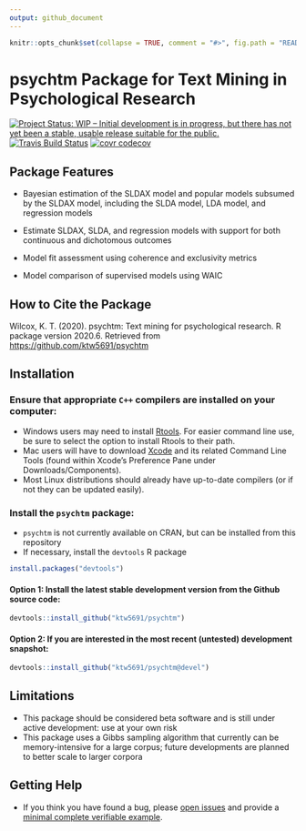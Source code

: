 ```yaml
---
output: github_document
---
```


<!-- README.md is generated from README.Rmd. Please edit that file -->

```r
knitr::opts_chunk$set(collapse = TRUE, comment = "#>", fig.path = "README-")
```

# psychtm Package for Text Mining in Psychological Research

[![Project Status: WIP – Initial development is in progress, but there has not yet been a stable, usable release suitable for the public.](https://www.repostatus.org/badges/latest/wip.svg)](https://www.repostatus.org/#wip)
[![Travis Build Status](https://travis-ci.com/ktw5691/psychtm.svg?branch=master)](https://travis-ci.com/ktw5691/psychtm)
[![covr codecov](https://codecov.io/gh/ktw5691/psychtm/branch/master/graph/badge.svg)](https://codecov.io/gh/ktw5691/psychtm)

## Package Features

+ Bayesian estimation of the SLDAX model and popular models subsumed by the SLDAX model, including the SLDA model, LDA model, and regression models

+ Estimate SLDAX, SLDA, and regression models with support for both continuous and dichotomous outcomes

+ Model fit assessment using coherence and exclusivity metrics

+ Model comparison of supervised models using WAIC

## How to Cite the Package

Wilcox, K. T. (2020). psychtm: Text mining for psychological research. R package version 2020.6. Retrieved from [https://github.com/ktw5691/psychtm](https://github.com/ktw5691/psychtm)

## Installation

### Ensure that appropriate `C++` compilers are installed on your computer:
+ Windows users may need to install [Rtools](https://CRAN.R-project.org/bin/windows/Rtools/). For easier command line use, be sure to select the option to install Rtools to their path.
+ Mac users will have to download [Xcode](https://itunes.apple.com/ca/app/xcode/id497799835?mt=12) and its related Command Line Tools (found within Xcode's Preference Pane under Downloads/Components).
+ Most Linux distributions should already have up-to-date compilers (or if not they can be updated easily).

### Install the `psychtm` package:
+ `psychtm` is not currently available on CRAN, but can be installed from this repository
+ If necessary, install the `devtools` R package

```r
install.packages("devtools")
```

#### Option 1: Install the latest stable development version from the Github source code:

```r
devtools::install_github("ktw5691/psychtm")
```

#### Option 2: If you are interested in the most recent (untested) development snapshot:

```r
devtools::install_github("ktw5691/psychtm@devel")
```

## Limitations

+ This package should be considered beta software and is still under active development: use at your own risk
+ This package uses a Gibbs sampling algorithm that currently can be memory-intensive for a large corpus; future developments are planned to better scale to larger corpora

## Getting Help

+ If you think you have found a bug, please [open issues](https://github.com/ktw5691/psychtm/issues) and provide a [minimal complete verifiable example](https://stackoverflow.com/help/mcve).
